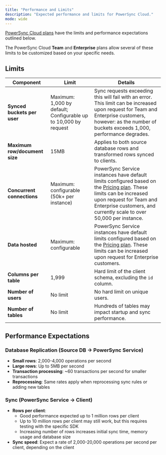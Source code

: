 ```yaml
---
title: "Performance and Limits"
description: "Expected performance and limits for PowerSync Cloud."
mode: wide
---
```


[PowerSync Cloud plans](https://www.powersync.com/pricing) have the limits and performance expectations outlined below.

The PowerSync Cloud **Team** and **Enterprise** plans allow several of these limits to be customized based on your specific needs. 

## Limits

| **Component** | **Limit** | **Details** |
|---|---|---|
| **Synced buckets per user** | Maximum: 1,000 by default; Configurable up to 10,000 by request | Sync requests exceeding this will fail with an error. This limit can be increased upon request for Team and Enterprise customers, however: as the number of buckets exceeds 1,000, performance degrades. |
| **Maximum row/document size** | 15MB | Applies to both source database rows and transformed rows synced to clients. |
| **Concurrent connections** | Maximum: configurable (50k+ per instance) | PowerSync Service instances have default limits configured based on the [Pricing plan](https://www.powersync.com/pricing). These limits can be increased upon request for Team and Enterprise customers, and currently scale to over 50,000 per instance.  |
| **Data hosted** | Maximum: configurable | PowerSync Service instances have default limits configured based on the [Pricing plan](https://www.powersync.com/pricing). These limits can be increased upon request for Enterprise customers. |
| **Columns per table** | 1,999 | Hard limit of the client schema, excluding the `id` column. |
| **Number of users** | No limit | No hard limit on unique users. |
| **Number of tables** | No limit | Hundreds of tables may impact startup and sync performance. |

## Performance Expectations

### Database Replication (Source DB → PowerSync Service)

- **Small rows**: 2,000-4,000 operations per second
- **Large rows**: Up to 5MB per second
- **Transaction processing**: ~60 transactions per second for smaller transactions
- **Reprocessing**: Same rates apply when reprocessing sync rules or adding new tables

### Sync (PowerSync Service → Client)

- **Rows per client**:
  - Good performance expected up to 1 million rows per client
  - Up to 10 million rows per client may still work, but this requires testing with the specific SDK
  - Increasing number of rows increases initial sync time, memory usage and database size
- **Sync speed**: Expect a rate of 2,000-20,000 operations per second per client, depending on the client



